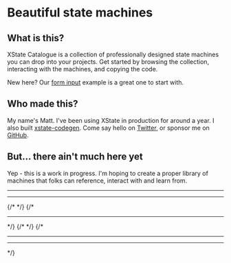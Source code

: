 
<div className="prose lg:prose-lg container mx-auto p-8 pt-16">

# <span className="text-blue-700">Beautiful</span> state machines

## What is this?

XState Catalogue is a collection of professionally designed state machines you can drop into your projects. Get started by browsing the collection, interacting with the machines, and copying the code.

New here? Our [form input](/machines/form-input) example is a great one to start with.

## Who made this?

My name's Matt. I've been using XState in production for around a year. I also built [xstate-codegen](https://github.com/mattpocock/xstate-codegen). Come say hello on [Twitter](https://twitter.com/mpocock1), or sponsor me on [GitHub](https://github.com/sponsors/mattpocock).

## But... there ain't much here yet

Yep - this is a work in progress. I'm hoping to create a proper library of machines that folks can reference, interact with and learn from.

</div>

<div className="h-12" />

<div className="container mx-auto p-8">
  <CategoryList.Wrapper title="Catalogue">
    <CategoryList.Section title="Global State">
      <CategoryList.Item
        title="Authentication"
        href="/machines/authentication"
        icon="🔓"
        version="0.0.0"
      ></CategoryList.Item>
    </CategoryList.Section>
    <hr />
    <CategoryList.Section title="CRUD">
      <CategoryList.Item
        title="Form Input"
        href="/machines/form-input"
        icon="🖋"
        version="0.0.0"
      ></CategoryList.Item>
      <CategoryList.Item
        title="Pagination"
        href="/machines/pagination"
        icon="🗐"
        version="0.0.1"
      ></CategoryList.Item>
    </CategoryList.Section>
    <hr />
    {/* <CategoryList.Section title="Backend Services">
      <CategoryList.Item title="API Endpoint"></CategoryList.Item>
    </CategoryList.Section> */}
    {/* <hr /> */}
    <CategoryList.Section title="Abstract">
      {/* <CategoryList.Item title="Async Sequences"></CategoryList.Item> */}
      <CategoryList.Item
        title="Multi-Step Timer"
        href="/machines/multi-step-timer"
        icon="🕒"
        version="0.0.0"
      ></CategoryList.Item>
      <CategoryList.Item
        title="Async Queue"
        href="/machines/queue"
        icon="⏩"
        version="0.0.1"
      ></CategoryList.Item>
    </CategoryList.Section>
    {/* <hr />
    <CategoryList.Section title="Components">
      <CategoryList.Item title="File Uploaders"></CategoryList.Item>
      <CategoryList.Item title="Spreadsheets"></CategoryList.Item>
      <CategoryList.Item title="Async Select"></CategoryList.Item>
    </CategoryList.Section>
    <hr />
    <CategoryList.Section title="Forms">
      <CategoryList.Item title="Sign Up Form"></CategoryList.Item>
      <CategoryList.Item title="Async Validation"></CategoryList.Item>
      <CategoryList.Item title="Multi-Step Form"></CategoryList.Item>
    </CategoryList.Section> */}
  </CategoryList.Wrapper>
</div>
